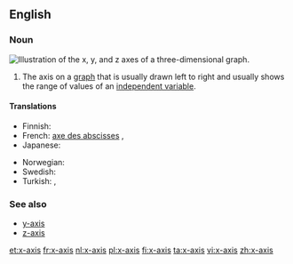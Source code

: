 ==English==

===Noun===
[[Image:Coord planes color.svg|thumb|right|Illustration of the ''x'', ''y'', and ''z'' axes of a three-dimensional graph.]]
{{en-noun|x-axes}}

# {{context|algebraic geometry}} The axis on a [[graph]] that is usually drawn left to right and usually shows the range of values of an [[independent variable]].

====Translations====
{{trans-top|axis drawn from left to right}}
* Finnish: {{t-|fi|x-akseli}}
* French: [[axe des abscisses]] {{m}}, {{t+|fr|axe des x|m}}
* Japanese: {{t-|ja|X軸|tr=ekkusu-jiku}}
{{trans-mid}}
* Norwegian: {{t-|no|x-akse|m}}
* Swedish: {{t+|sv|x-axel|c}}
* Turkish: {{t-|tr|x ekseni}}, {{t-|tr|x-ekseni}}
{{trans-bottom}}

===See also===
* [[y-axis]]
* [[z-axis]]
[[et:x-axis]]
[[fr:x-axis]]
[[nl:x-axis]]
[[pl:x-axis]]
[[fi:x-axis]]
[[ta:x-axis]]
[[vi:x-axis]]
[[zh:x-axis]]